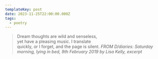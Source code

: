 ```yaml
---
templateKey: post
date: 2023-11-25T22:00:00.000Z
tags:
  - poetry
---
```

> Dream thoughts are wild and senseless,<br/>
> yet have a pleasing music. I translate<br/>
> quickly, or I forget, and the page is silent.
> <cite>FROM D/diaries: Saturday morning, lying in bed, 9th February 2019 by Lisa Kelly, excerpt</cite>
